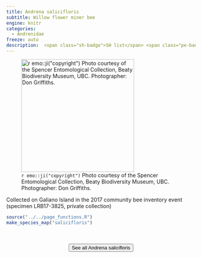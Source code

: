 ```yaml
---
title: Andrena salicifloris
subtitle: Willow flower miner bee
engine: knitr
categories:
  - Andrenidae
freeze: auto
description:  <span class="sh-badge">SH list</span> <span class="pe-badge">PM Evidence</span> <span class="gali-badge">Galiano</span>
---
```

![`r emo::ji("copyright")` Photo courtesy of the Spencer Entomological Collection, Beaty Biodiversity Museum, UBC. Photographer: Don Griffiths.](https://www.zoology.ubc.ca/entomology/main/Hymenoptera/Andrenidae/Andrena%20salicifloris%20(3lateral).jpg){height=300}

Collected on Galiano Island in the 2017 community bee inventory event (specimen LRB17-3825, private collection)



```r
source("../../page_functions.R")
make_species_map("salicifloris")
```
<br><br>
<center>


<a href="https://www.zoology.ubc.ca/entomology/main/Hymenoptera/Andrenidae/Andrena%20salicifloris.php"><button type="button" class="btn btn-secondary">See all Andrena salicifloris <i class="fa-solid fa-arrow-up-right-from-square"></i> </button></a>
</center>
